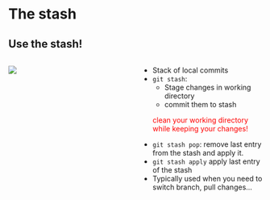 # The stash

## Use the stash! {.smaller}

::::: columns
:::: {.column width="50%"}
![](figures/git_workflow_stash.drawio.svg)
::::
:::: {.column width="50%"}
- Stack of local commits
- `git stash`:
  - Stage changes in working directory
  - commit them to stash

  ::: {.fragment fragment-index=1 style="color:red;"}
  clean your working directory while keeping your changes!
  :::

::: {.fragment fragment-index=2}
- `git stash pop`: remove last entry from the stash and apply it.
- `git stash apply` apply last entry of the stash
- Typically used when you need to switch branch, pull changes...
:::

::::
:::::
